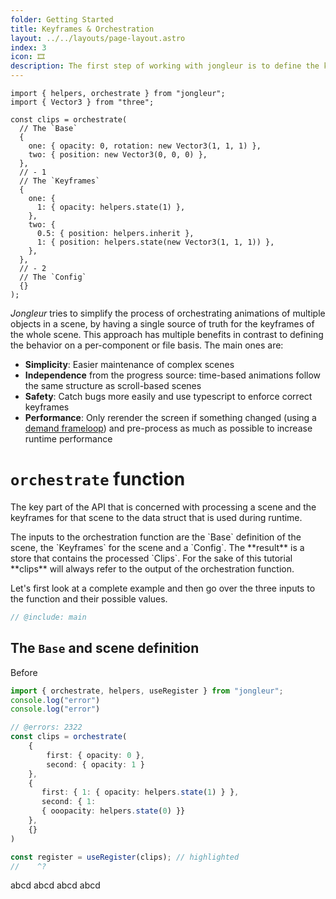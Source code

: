 ```yaml
---
folder: Getting Started
title: Keyframes & Orchestration
layout: ../../layouts/page-layout.astro
index: 3
icon: 🎞 
description: The first step of working with jongleur is to define the keyframes through the orchestrate function.
---
```


```twoslash include main
import { helpers, orchestrate } from "jongleur";
import { Vector3 } from "three";

const clips = orchestrate(
  // The `Base`
  {
    one: { opacity: 0, rotation: new Vector3(1, 1, 1) },
    two: { position: new Vector3(0, 0, 0) },
  },
  // - 1
  // The `Keyframes`
  {
    one: {
      1: { opacity: helpers.state(1) },
    },
    two: {
      0.5: { position: helpers.inherit },
      1: { position: helpers.state(new Vector3(1, 1, 1)) },
    },
  },
  // - 2
  // The `Config`
  {}
);
```

*Jongleur* tries to simplify the process of orchestrating animations of multiple objects in a scene, by having a single source of truth for the keyframes of the whole scene. This approach has multiple benefits in contrast to defining the behavior on a per-component or file basis. The main ones are:

- **Simplicity**: Easier maintenance of complex scenes
- **Independence** from the progress source: time-based animations follow the same structure as scroll-based scenes
- **Safety**: Catch bugs more easily and use typescript to enforce correct keyframes
- **Performance**: Only rerender the screen if something changed (using a [demand frameloop](./progress)) and pre-process as much as possible to increase runtime performance

# `orchestrate` function

The key part of the API that is concerned with processing a scene and the keyframes for that scene to the data struct that is used during runtime.

<Alert type="tip">
The inputs to the orchestration function are the `Base` definition of the scene, the `Keyframes` for the scene and a `Config`. The **result** is a store that contains the processed `Clips`. For the sake of this tutorial **clips** will always refer to the output of the orchestration function.
</Alert>

Let's first look at a complete example and then go over the three inputs to the function and their possible values.


```ts twoslash {1, 2}
// @include: main
```



## The `Base` and scene definition



Before 


```ts twoslash 
import { orchestrate, helpers, useRegister } from "jongleur";
console.log("error")
console.log("error")

// @errors: 2322
const clips = orchestrate(
    {
        first: { opacity: 0 },
        second: { opacity: 1 }
    }, 
    {
       first: { 1: { opacity: helpers.state(1) } },
       second: { 1: 
       { ooopacity: helpers.state(0) }}
    },
    {}
)

const register = useRegister(clips); // highlighted
//    ^?
```


<Alert type="info">
abcd
</Alert>

<Alert type="warn">
abcd
</Alert>
<Alert type="danger">
abcd
</Alert>
<Alert type="tip">
abcd
</Alert>
